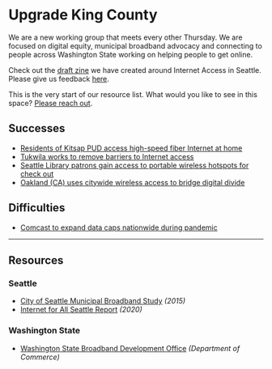 
<SEO title="Home" />

<HeroImg />

# Upgrade King County

We are a new working group that meets every other Thursday.
We are focused on digital equity, municipal broadband advocacy and connecting to people
across Washington State working on helping people to get online.

Check out the [draft zine](https://drive.google.com/file/d/1FChaeJ77dL04GbN1mQcVAHt-mT99-qzb/view?usp=sharing) we have created around Internet Access in Seattle.<br />
Please give us feedback [here](https://forms.gle/VGzm5WRfT5bvbcuR9).

This is the very start of our resource list.
What would you like to see in this space?
[Please reach out](https://sharethecities.org/contact-1).

## Successes

* [Residents of Kitsap PUD access high-speed fiber Internet at home](https://www.kitsapsun.com/story/news/2020/07/22/kitsap-fiber-optic-internet-wifi-working-from-home-remote-jobs/5431372002/)
* [Tukwila works to remove barriers to Internet access](https://www.tukwilareporter.com/news/city-works-to-remove-barriers-to-internet-access/)
* [Seattle Library patrons gain access to portable wireless hotspots for check out](https://www.seattletimes.com/seattle-news/seattle-library-patrons-can-check-out-wi-fi-hotspot-devices/)
* [Oakland (CA) uses citywide wireless access to bridge digital divide](https://oaklandside.org/2020/11/23/oakland-is-rolling-out-free-wi-fi-to-bridge-the-digital-divide/)

## Difficulties

* [Comcast to expand data caps nationwide during pandemic](https://arstechnica.com/information-technology/2020/11/comcasts-data-cap-finally-goes-nationwide-in-expansion-to-12-more-states/)

---

## Resources

### Seattle

* [City of Seattle Municipal Broadband Study](http://www.seattle.gov/Documents/Departments/Broadband/2016-6SeattleReport-Final.pdf) _(2015)_
* [Internet for All Seattle Report](https://durkan.seattle.gov/wp-content/uploads/sites/9/2020/09/Internet-for-All-Seattle-Report-FINAL.pdf) _(2020)_

### Washington State

* [Washington State Broadband Development Office](https://www.commerce.wa.gov/building-infrastructure/washington-statewide-broadband-act/) _(Department of Commerce)_
